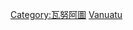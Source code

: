 {{noteTA
|G1=國家
}}
{{Commonscat|Politics of Vanuatu}}
{{Catmain}}

[[Category:瓦努阿圖|Category:瓦努阿圖]]
[[Category:大洋洲各国政治|Vanuatu]]